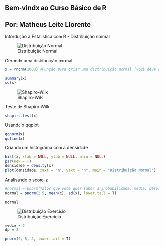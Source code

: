 Bem-vindx ao Curso Básico de R
------------------------------
Por: Matheus Leite Llorente
------------------------------

Intordução à Estatística com R - Distribuição normal

![Distribuição Normal](https://i.ibb.co/GQhzvDS/dbn.png)

Gerando uma distribuição normal
```{r}

x = rnorm(1000) #Função para criar uma distribuição normal (Você deve analisar os SEUS dados)

summary(x)
sd(x)

```

![Shapiro-Wilk](https://i.ibb.co/pbTTpC8/shapirowilk.png)

Teste de Shapiro-Wilk
```{r}

shapiro.test(x)

```
Usando o qqplot
```{r}
qqnorm(x)
qqline(x)

```
Criando um histograma com a densidade
```{r}

hist(x, xlab = NULL, ylab = NULL, main = NULL)
par(new = T)
densidade = density(x)
plot(densidade, xaxt = "n", yaxt = "n", main = "Distribuição Normal")

```
Analisando o score-z
```{r}

#normal = pnorm(Valor que você quer saber a probabilidade, media, desviopadrão, lower.tail = F ou T #F = maior que o valor, T = menor que o valor)
normal = pnorm(2.5, mean(x), sd(x), lower.tail = T)

normal
```

![Distribuição Exercício](https://i.ibb.co/b3M1RSF/dbn2.png)

```{r}

media = 8
dp = 2

pnorm(6, 8, 2, lower.tail = T)

```

